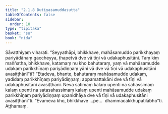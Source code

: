 ```yaml
---
title: "2.1.8 Dutiyasamuddasutta"
tableOfContents: false
sidebar:
  order: 10
type: "tipitaka"
basket: "su"
book: "nida"
---
```



<DynamicBreadcrumb />

<Division number="81" book="nida" bookNo="12" page="355">

<Paragraph number="626" book="nida">
Sāvatthiyaṃ viharati. “Seyyathāpi, bhikkhave, mahāsamuddo parikkhayaṃ pariyādānaṃ gaccheyya, ṭhapetvā dve vā tīṇi vā udakaphusitāni. Taṃ kiṃ maññatha, bhikkhave, katamaṃ nu kho bahutaraṃ, yaṃ vā mahāsamudde udakaṃ parikkhīṇaṃ pariyādiṇṇaṃ yāni vā dve vā tīṇi vā udakaphusitāni avasiṭṭhānī”ti?
</Paragraph>

<Paragraph number="627" book="nida">
“Etadeva, bhante, bahutaraṃ mahāsamudde udakaṃ, yadidaṃ parikkhīṇaṃ pariyādiṇṇaṃ; appamattakāni dve vā tīṇi vā udakaphusitāni avasiṭṭhāni. Neva satimaṃ kalaṃ upenti na sahassimaṃ kalaṃ upenti na satasahassimaṃ kalaṃ upenti mahāsamudde udakaṃ parikkhīṇaṃ pariyādiṇṇaṃ upanidhāya dve vā tīṇi vā udakaphusitāni avasiṭṭhānī”ti. “Evameva kho, bhikkhave …pe…  dhammacakkhupaṭilābho”ti.

</Paragraph>
</Division>

<Paragraph number="628" type="center" book="nida">
Aṭṭhamaṃ.
</Paragraph>